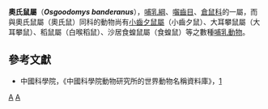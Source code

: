 {{Speciesbox
| taxon =  Osgoodomys banderanus
| status = LR/lc | status_system = IUCN2.3
| parent_authority = Hooper & Musser, 1964)
| binomial_authority = (J.A. Allen, 1897)
| synonyms =
}}

'''奧氏鼠屬'''（'''''Osgoodomys banderanus'''''），[[哺乳綱|哺乳綱]]、[[囓齒目|囓齒目]]、[[倉鼠科|倉鼠科]]的一屬，而與奧氏鼠屬（奧氏鼠）同科的動物尚有[[小齒夕鼠屬|小齒夕鼠屬]]（小齒夕鼠）、大耳攀鼠屬（大耳攀鼠）、稻鼠屬（白喉稻鼠）、沙居食蝗鼠屬（食蝗鼠）等之數種[[哺乳動物|哺乳動物]]。

==參考文獻==
*中國科學院，《中國科學院動物研究所的世界動物名稱資料庫》，[https://web.archive.org/web/20050718232917/http://vzd.brim.ac.cn/division/fauna/index.asp]

{{Taxonbar|from=Q388627}}

[[Category:奧氏鼠屬|A]]
[[Category:1897年描述的动物|A]]
